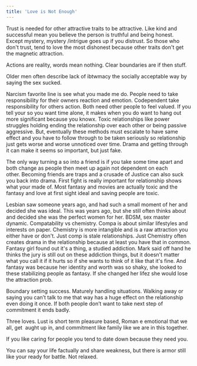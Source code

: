 ```yaml
---
title: 'Love is Not Enough'
---
```


Trust is needed for other attractive traits to be attractive. Like kind and successful mean you believe the person is truthful and being honest. Except mystery, mystery /intrigue goes up if you distrust. So those who don't trust, tend to love the most dishonest because other traits don't get the magnetic attraction.

Actions are reality, words mean nothing. Clear boundaries are if then stuff.

Older men often describe lack of ibtwmacy the socially acceptable way by saying the sex sucked.

Narcism favorite line is see what you made me do. People need to take responsibility for their owners reaction and emotion. Codependent take responsibility for others action. Both need other people to feel valued. If you tell your so you want time alone, it makes when you do want to hang out more significant because you knowx. Toxic relationships like power struggles holding ending the relationship over each other or being passive aggressive. But, eventually these methods must escalate to have same effect and you have to follow through to be taken seriously so relationship just gets worse and worse unnoticed over time. Drama and getting through it can make it seems so important, but just fake.

The only way turning a so into a friend is if you take some time apart and both change as people then meet up again not dependent on each other. Becoming friends are traps and a crusade of Justice can also suck you back into drama. First fight is really important for relationship shows what your made of. Most fantasy and movies are actually toxic and the fantasy and love at first sight ideal and saving people are toxic.

Lesbian saw someone years ago, and had such a small moment of her and decided she was ideal. This was years ago, but she still often thinks about and decided she was the perfect women for her. BDSM, sex master dynamic. Compatability vs chemistry. Compa is about similar lifestyles and interests on paper. Chemistry is more intangible and is a raw attraction you either have or don't. Just comp is stale relationships. Just Chemistry often creates drama in the relationship because at least you have that in common. Fantasy girl found out it's a thing, a studied addiction. Mark said off hand he thinks the jury is still out on these addiction things, but it doesn't matter what you call it if it hurts so if she wants to think of it like that it's fine. And fantasy was because her identity and worth was so shaky, she looked to these stabilizing people as fantasy. If she changed her lifez she would lose the attraction prob.

Boundary setting success. Maturely handling situations. Walking away or saying you can’t talk to me that way has a huge effect on the relationship even doing it once. If both people don’t want to take next step of commitment it ends badly.

Three loves. Lust is short term pleasure based, Roman e emotional that we all, get  aught up in, and commitment like family like we are in this together.

If you like caring for people you tend to date down because they need you.

You can say your life factually and share weakness, but there is armor still like your ready for battle. Not relaxed.